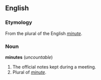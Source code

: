 == English ==
=== Etymology ===
From the plural of the English ''[[minute]]''.
{{etystub}}
=== Noun ===
'''minutes''' (''uncountable'')

# The official notes kept during a meeting.
# Plural of ''[[minute]]''.